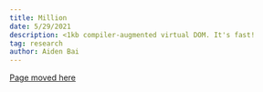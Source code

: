 ```yaml
---
title: Million
date: 5/29/2021
description: <1kb compiler-augmented virtual DOM. It's fast!
tag: research
author: Aiden Bai
---
```



<Head>
  <meta name="og:title" content="Million.js" />
  <meta
    name="og:description"
    content={`Less-than-1kb compiler-augmented virtual DOM. It's fast!`}
  />
  <title>Million.js</title>
</Head>

[Page moved here](https://million.js.org/research)
